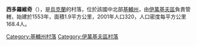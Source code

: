 {{coord|50|59|14|N|29|35|29|E|scale:30000|display=title}}

'''西多羅維奇'''（{{lang-uk|Сидоровичі}}），是[[烏克蘭|烏克蘭]]的村落，位於該國中北部[[基輔州|基輔州]]，由[[伊萬基夫區|伊萬基夫區]]負責管轄，始建於1553年，面積1.9平方公里，2001年人口320，人口密度每平方公里168.4人。

{{DEFAULTSORT:Сидоровичі}}
[[Category:基輔州村落|Category:基輔州村落]]
[[Category:伊萬基夫區村落|Category:伊萬基夫區村落]]


{{Kiev-geo-stub}}